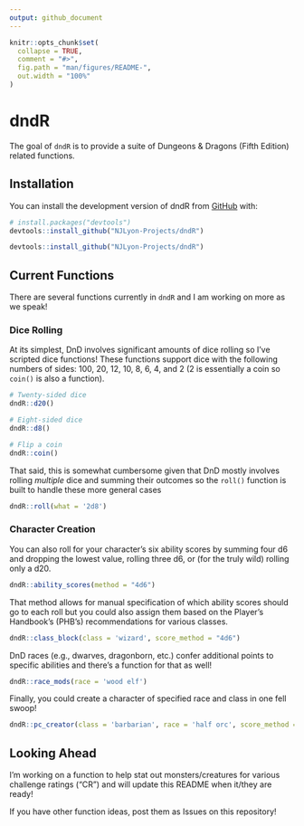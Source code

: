 ```yaml
---
output: github_document
---
```


<!-- README.md is generated from README.Rmd. Please edit that file -->

```r
knitr::opts_chunk$set(
  collapse = TRUE,
  comment = "#>",
  fig.path = "man/figures/README-",
  out.width = "100%"
)
```

# dndR

<!-- badges: start -->
<!-- badges: end -->

The goal of `dndR` is to provide a suite of Dungeons & Dragons (Fifth Edition) related functions.

## Installation

You can install the development version of dndR from [GitHub](https://github.com/) with:

``` r
# install.packages("devtools")
devtools::install_github("NJLyon-Projects/dndR")
```

```r
devtools::install_github("NJLyon-Projects/dndR")
```


## Current Functions

There are several functions currently in `dndR` and I am working on more as we speak!

### Dice Rolling

At its simplest, DnD involves significant amounts of dice rolling so I've scripted dice functions! These functions support dice with the following numbers of sides: 100, 20, 12, 10, 8, 6, 4, and 2 (2 is essentially a coin so `coin()` is also a function).

```r
# Twenty-sided dice
dndR::d20()

# Eight-sided dice
dndR::d8()

# Flip a coin
dndR::coin()
```

That said, this is somewhat cumbersome given that DnD mostly involves rolling *multiple* dice and summing their outcomes so the `roll()` function is built to handle these more general cases

```r
dndR::roll(what = '2d8')
```


### Character Creation

You can also roll for your character's six ability scores by summing four d6 and dropping the lowest value, rolling three d6, or (for the truly wild) rolling only a d20.

```r
dndR::ability_scores(method = "4d6")
```

That method allows for manual specification of which ability scores should go to each roll but you could also assign them based on the Player's Handbook's (PHB's) recommendations for various classes.

```r
dndR::class_block(class = 'wizard', score_method = "4d6")
```

DnD races (e.g., dwarves, dragonborn, etc.) confer additional points to specific abilities and there's a function for that as well!

```r
dndR::race_mods(race = 'wood elf')
```

Finally, you could create a character of specified race and class in one fell swoop!
```r
dndR::pc_creator(class = 'barbarian', race = 'half orc', score_method = "4d6")
```

## Looking Ahead

I'm working on a function to help stat out monsters/creatures for various challenge ratings ("CR") and will update this README when it/they are ready!

If you have other function ideas, post them as Issues on this repository!


